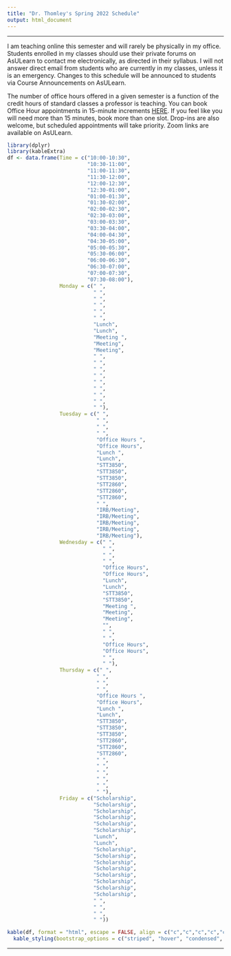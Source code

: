```yaml
---
title: "Dr. Thomley's Spring 2022 Schedule"
output: html_document
---
```


<hr>

I am teaching online this semester and will rarely be physically in my office. Students enrolled in my classes should use their private forums on AsULearn to contact me electronically, as directed in their syllabus. I will not answer direct email from students who are currently in my classes, unless it is an emergency. Changes to this schedule will be announced to students via Course Announcements on AsULearn.

The number of office hours offered in a given semester is a function of the credit hours of standard classes a professor is teaching. You can book Office Hour appointments in 15-minute increments [HERE](https://calendar.google.com/calendar/selfsched?sstoken=UU0zQUk4blgtNW44fGRlZmF1bHR8Y2EyZDZmYTMxNmZjMWEwMjdiMzE0ZjQ1MmEwNDFjMmE). If you feel like you will need more than 15 minutes, book more than one slot. Drop-ins are also welcome, but scheduled appointments will take priority. Zoom links are available on AsULearn.

```r
library(dplyr)
library(kableExtra)
df <- data.frame(Time = c("10:00-10:30",
                          "10:30-11:00",
                          "11:00-11:30",                          
                          "11:30-12:00",                          
                          "12:00-12:30",                          
                          "12:30-01:00",                          
                          "01:00-01:30",                          
                          "01:30-02:00",                          
                          "02:00-02:30",                          
                          "02:30-03:00",                          
                          "03:00-03:30",                          
                          "03:30-04:00",                          
                          "04:00-04:30",                          
                          "04:30-05:00",                          
                          "05:00-05:30",
                          "05:30-06:00",
                          "06:00-06:30",
                          "06:30-07:00",
                          "07:00-07:30",
                          "07:30-08:00"),
                 Monday = c(" ",
                            " ",
                            " ",                          
                            " ",                          
                            " ",                          
                            " ",                          
                            "Lunch",                          
                            "Lunch",                          
                            "Meeting ",                          
                            "Meeting",                          
                            "Meeting",                          
                            " ",                          
                            " ",                          
                            " ",                          
                            " ",
                            " ",
                            " ",
                            " ",
                            " ",
                            " "), 
                 Tuesday = c(" ",
                             " ",
                             " ",                          
                             " ",                          
                             "Office Hours ",                          
                             "Office Hours",                          
                             "Lunch ",                          
                             "Lunch",                          
                             "STT3850",                          
                             "STT3850",                          
                             "STT3850",                          
                             "STT2860",                          
                             "STT2860",                          
                             "STT2860",                          
                             " ",
                             "IRB/Meeting",
                             "IRB/Meeting",
                             "IRB/Meeting",
                             "IRB/Meeting",
                             "IRB/Meeting"),  
                 Wednesday = c(" ",
                               " ",
                               " ",                          
                               " ",                          
                               "Office Hours",                          
                               "Office Hours",                          
                               "Lunch",                          
                               "Lunch",                          
                               "STT3850",                          
                               "STT3850",                          
                               "Meeting ",                          
                               "Meeting",                          
                               "Meeting",                          
                               "",                         
                               " ",
                               " ",
                               "Office Hours",
                               "Office Hours",
                               " ",
                               " "),
                 Thursday = c(" ",
                             " ",
                             " ",                          
                             " ",                          
                             "Office Hours ",                          
                             "Office Hours",                          
                             "Lunch ",                          
                             "Lunch",                          
                             "STT3850",                          
                             "STT3850",                          
                             "STT3850",                          
                             "STT2860",                          
                             "STT2860",                          
                             "STT2860",                          
                             " ",
                             " ",
                             " ",
                             " ",
                             " ",
                             " "), 
                 Friday = c("Scholarship",
                            "Scholarship",
                            "Scholarship",
                            "Scholarship",
                            "Scholarship",
                            "Scholarship",
                            "Lunch",                         
                            "Lunch",
                            "Scholarship",
                            "Scholarship",
                            "Scholarship",                          
                            "Scholarship",
                            "Scholarship",
                            "Scholarship",
                            "Scholarship",
                            "Scholarship",
                            " ",
                            " ",
                            " ",
                            " "))

kable(df, format = "html", escape = FALSE, align = c("c","c","c","c","c","c")) %>%
  kable_styling(bootstrap_options = c("striped", "hover", "condensed", "responsive"))
```

<hr>
